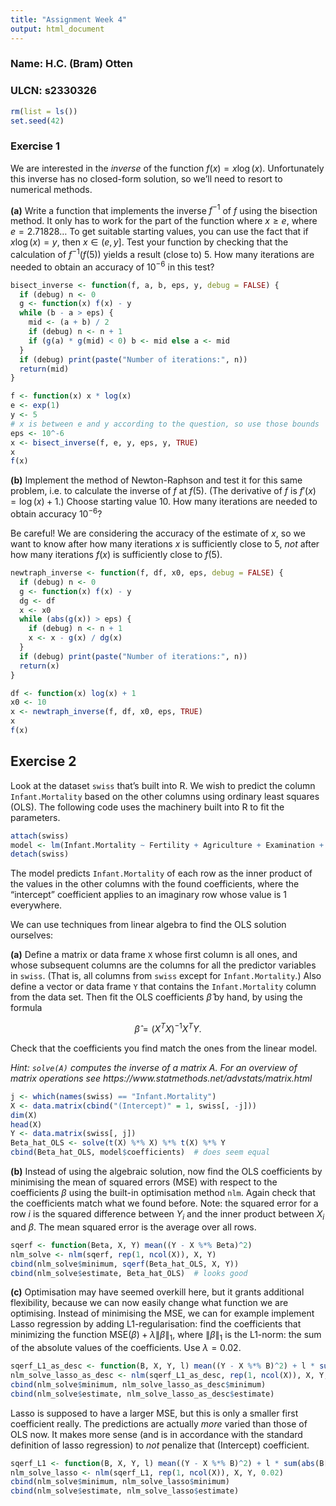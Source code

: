 ```yaml
---
title: "Assignment Week 4"
output: html_document
---
```


### Name: H.C. (Bram) Otten

### ULCN: s2330326

```r
rm(list = ls())
set.seed(42)
```

### Exercise 1

We are interested in the *inverse* of the function $f(x)=x\log(x)$. Unfortunately this inverse has no closed-form solution, so we'll need to resort to numerical methods.

**(a)** Write a function that implements the inverse $f^{-1}$ of $f$ using the bisection method. It only has to work for the part of the function where $x\ge e$, where $e=2.71828\ldots$ To get suitable starting values, you can use the fact that if $x\log(x)=y$, then $x\in(e,y]$. Test your function by checking that the calculation of $f^{-1}(f(5))$ yields a result (close to) $5$. How many iterations are needed to obtain an accuracy of $10^{-6}$ in this test?

```r
bisect_inverse <- function(f, a, b, eps, y, debug = FALSE) {
  if (debug) n <- 0
  g <- function(x) f(x) - y
  while (b - a > eps) {
    mid <- (a + b) / 2
    if (debug) n <- n + 1
    if (g(a) * g(mid) < 0) b <- mid else a <- mid
  }
  if (debug) print(paste("Number of iterations:", n))
  return(mid)
}

f <- function(x) x * log(x)
e <- exp(1)
y <- 5
# x is between e and y according to the question, so use those bounds
eps <- 10^-6
x <- bisect_inverse(f, e, y, eps, y, TRUE)
x
f(x)
```

**(b)** Implement the method of Newton-Raphson and test it for this same problem, i.e. to calculate the inverse of $f$ at $f(5)$. (The derivative of $f$ is $f'(x)=\log(x)+1$.) Choose starting value 10. How many iterations are needed to obtain accuracy $10^{-6}$?

Be careful! We are considering the accuracy of the estimate of $x$, so we want to know after how many iterations $x$ is sufficiently close to $5$, *not* after how many iterations $f(x)$ is sufficiently close to $f(5)$.

```r
newtraph_inverse <- function(f, df, x0, eps, debug = FALSE) {
  if (debug) n <- 0
  g <- function(x) f(x) - y
  dg <- df
  x <- x0
  while (abs(g(x)) > eps) {
    if (debug) n <- n + 1
    x <- x - g(x) / dg(x)
  }
  if (debug) print(paste("Number of iterations:", n))
  return(x)
}

df <- function(x) log(x) + 1
x0 <- 10
x <- newtraph_inverse(f, df, x0, eps, TRUE)
x
f(x)
```

Exercise 2
--------------
Look at the dataset `swiss` that's built into R. We wish to predict the column `Infant.Mortality` based on the other columns using ordinary least squares (OLS). The following code uses the machinery built into R to fit the parameters.

```r
attach(swiss)
model <- lm(Infant.Mortality ~ Fertility + Agriculture + Examination + Education + Catholic)
detach(swiss)
```

The model predicts `Infant.Mortality` of each row as the inner product of the values in the other columns with the found coefficients, where the "intercept" coefficient applies to an imaginary row whose value is 1 everywhere.

We can use techniques from linear algebra to find the OLS solution ourselves:

**(a)** Define a matrix or data frame `X` whose first column is all ones, and whose subsequent columns are the columns for all the predictor variables in `swiss`. (That is, all columns from `swiss` except for `Infant.Mortality`.) Also define a vector or data frame `Y` that contains the `Infant.Mortality` column from the data set. Then fit the OLS coefficients $\hat\beta$ by hand, by using the formula

$$\hat\beta=(X^TX)^{-1}X^TY.$$

Check that the coefficients you find match the ones from the linear model.

*Hint: `solve(A)` computes the inverse of a matrix A. For an overview of matrix operations see https://www.statmethods.net/advstats/matrix.html*

```r
j <- which(names(swiss) == "Infant.Mortality")
X <- data.matrix(cbind("(Intercept)" = 1, swiss[, -j]))
dim(X)
head(X)
Y <- data.matrix(swiss[, j])
Beta_hat_OLS <- solve(t(X) %*% X) %*% t(X) %*% Y
cbind(Beta_hat_OLS, model$coefficients)  # does seem equal
```

**(b)** Instead of using the algebraic solution, now find the OLS coefficients by minimising the mean of squared errors (MSE) with respect to the coefficients $\beta$ using the built-in optimisation method `nlm`. Again check that the coefficients match what we found before. Note: the squared error for a row $i$ is the squared difference between $Y_i$ and the inner product between $X_i$ and $\beta$. The mean squared error is the average over all rows.

```r
sqerf <- function(Beta, X, Y) mean((Y - X %*% Beta)^2)
nlm_solve <- nlm(sqerf, rep(1, ncol(X)), X, Y)
cbind(nlm_solve$minimum, sqerf(Beta_hat_OLS, X, Y))
cbind(nlm_solve$estimate, Beta_hat_OLS)  # looks good
```

**(c)** Optimisation may have seemed overkill here, but it grants additional flexibility, because we can now easily change what function we are optimising. Instead of minimising the MSE, we can for example implement Lasso regression by adding L1-regularisation: find the coefficients that minimizing the function $\text{MSE}(\beta)+\lambda\|\beta\|_1$, where $\|\beta\|_1$ is the L1-norm: the sum of the absolute values of the coefficients. Use $\lambda=0.02$.

```r
sqerf_L1_as_desc <- function(B, X, Y, l) mean((Y - X %*% B)^2) + l * sum(abs(B))
nlm_solve_lasso_as_desc <- nlm(sqerf_L1_as_desc, rep(1, ncol(X)), X, Y, 0.02)
cbind(nlm_solve$minimum, nlm_solve_lasso_as_desc$minimum)
cbind(nlm_solve$estimate, nlm_solve_lasso_as_desc$estimate)
```

Lasso is supposed to have a larger MSE, but this is only a smaller first coefficient really. The predictions are actually _more_ varied than those of OLS now. It makes more sense (and is in accordance with the standard definition of lasso regression) to _not_ penalize that (Intercept) coefficient.

```r
sqerf_L1 <- function(B, X, Y, l) mean((Y - X %*% B)^2) + l * sum(abs(B[-1]))
nlm_solve_lasso <- nlm(sqerf_L1, rep(1, ncol(X)), X, Y, 0.02)
cbind(nlm_solve$minimum, nlm_solve_lasso$minimum)
cbind(nlm_solve$estimate, nlm_solve_lasso$estimate)
```
